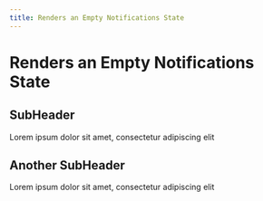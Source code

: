 ```yaml
---
title: Renders an Empty Notifications State
---
```

# Renders an Empty Notifications State

## SubHeader
Lorem ipsum dolor sit amet, consectetur adipiscing elit

## Another SubHeader
Lorem ipsum dolor sit amet, consectetur adipiscing elit